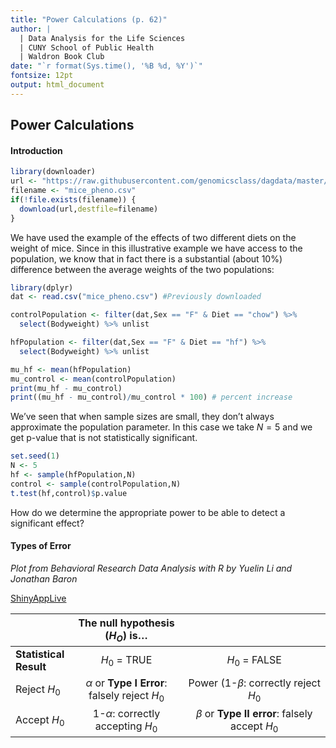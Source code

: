 ```yaml
---
title: "Power Calculations (p. 62)"
author: |
  | Data Analysis for the Life Sciences
  | CUNY School of Public Health
  | Waldron Book Club
date: "`r format(Sys.time(), '%B %d, %Y')`"
fontsize: 12pt
output: html_document
---
```


## Power Calculations 

#### Introduction

```r
library(downloader)
url <- "https://raw.githubusercontent.com/genomicsclass/dagdata/master/inst/extdata/mice_pheno.csv"
filename <- "mice_pheno.csv"
if(!file.exists(filename)) {
  download(url,destfile=filename)
}
```

We have used the example of the effects of two different diets on the weight of mice. Since in this illustrative example we have access to the population, we know that in fact there is a substantial (about 10%) difference between the average weights of the two populations:

```r
library(dplyr)
dat <- read.csv("mice_pheno.csv") #Previously downloaded 

controlPopulation <- filter(dat,Sex == "F" & Diet == "chow") %>%  
  select(Bodyweight) %>% unlist

hfPopulation <- filter(dat,Sex == "F" & Diet == "hf") %>%  
  select(Bodyweight) %>% unlist

mu_hf <- mean(hfPopulation)
mu_control <- mean(controlPopulation)
print(mu_hf - mu_control)
print((mu_hf - mu_control)/mu_control * 100) # percent increase
```

We've seen that when sample sizes are small, they don't always approximate the population parameter. In this case we take $N = 5$ and we get p-value that is not statistically significant. 

```r
set.seed(1)
N <- 5
hf <- sample(hfPopulation,N)
control <- sample(controlPopulation,N)
t.test(hf,control)$p.value
```

How do we determine the appropriate power to be able to detect a significant effect? 

#### Types of Error

_Plot from Behavioral Research Data Analysis with R by Yuelin Li and Jonathan Baron_

[ShinyAppLive](https://mramos.shinyapps.io/PowerCalc/)

|                    |                         The null hypothesis ($H_O$) is...                                |
|--------------------|:---------------------------------------:|:------------------------------------------------:|
| __Statistical Result__ | $H_0$ = TRUE                          | $H_0$ = FALSE                                    |
| Reject $H_0$       | $\alpha$ or **Type I Error**: falsely reject $H_0$ | Power (1-$\beta$: correctly reject $H_0$ |
| Accept $H_0$       | 1-$\alpha$: correctly accepting $H_0$ | $\beta$ or **Type II error**: falsely accept $H_0$    |
